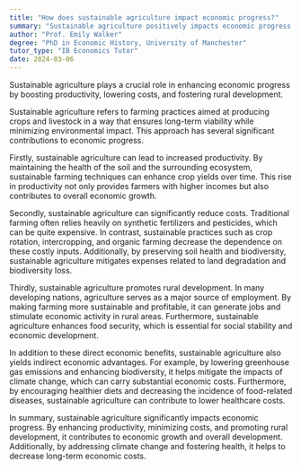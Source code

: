 ```yaml
---
title: "How does sustainable agriculture impact economic progress?"
summary: "Sustainable agriculture positively impacts economic progress by increasing productivity, reducing costs, and promoting rural development."
author: "Prof. Emily Walker"
degree: "PhD in Economic History, University of Manchester"
tutor_type: "IB Economics Tutor"
date: 2024-03-06
---
```


Sustainable agriculture plays a crucial role in enhancing economic progress by boosting productivity, lowering costs, and fostering rural development.

Sustainable agriculture refers to farming practices aimed at producing crops and livestock in a way that ensures long-term viability while minimizing environmental impact. This approach has several significant contributions to economic progress. 

Firstly, sustainable agriculture can lead to increased productivity. By maintaining the health of the soil and the surrounding ecosystem, sustainable farming techniques can enhance crop yields over time. This rise in productivity not only provides farmers with higher incomes but also contributes to overall economic growth.

Secondly, sustainable agriculture can significantly reduce costs. Traditional farming often relies heavily on synthetic fertilizers and pesticides, which can be quite expensive. In contrast, sustainable practices such as crop rotation, intercropping, and organic farming decrease the dependence on these costly inputs. Additionally, by preserving soil health and biodiversity, sustainable agriculture mitigates expenses related to land degradation and biodiversity loss.

Thirdly, sustainable agriculture promotes rural development. In many developing nations, agriculture serves as a major source of employment. By making farming more sustainable and profitable, it can generate jobs and stimulate economic activity in rural areas. Furthermore, sustainable agriculture enhances food security, which is essential for social stability and economic development.

In addition to these direct economic benefits, sustainable agriculture also yields indirect economic advantages. For example, by lowering greenhouse gas emissions and enhancing biodiversity, it helps mitigate the impacts of climate change, which can carry substantial economic costs. Furthermore, by encouraging healthier diets and decreasing the incidence of food-related diseases, sustainable agriculture can contribute to lower healthcare costs.

In summary, sustainable agriculture significantly impacts economic progress. By enhancing productivity, minimizing costs, and promoting rural development, it contributes to economic growth and overall development. Additionally, by addressing climate change and fostering health, it helps to decrease long-term economic costs.
    